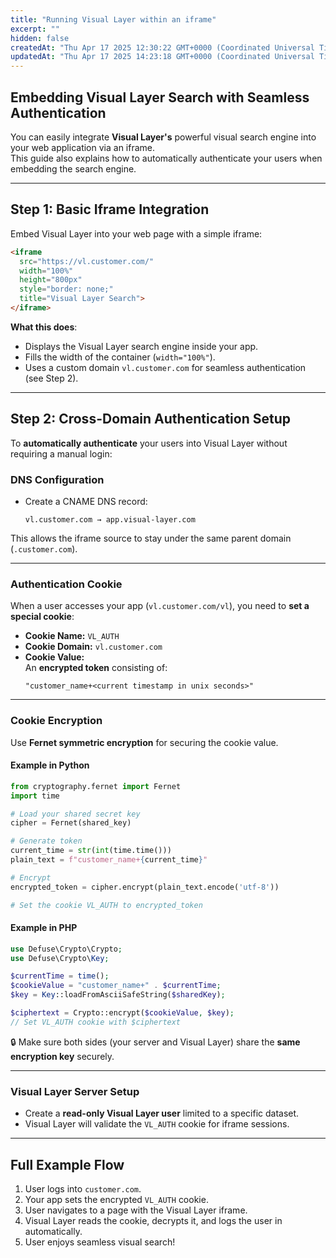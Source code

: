 ```yaml
---
title: "Running Visual Layer within an iframe"
excerpt: ""
hidden: false
createdAt: "Thu Apr 17 2025 12:30:22 GMT+0000 (Coordinated Universal Time)"
updatedAt: "Thu Apr 17 2025 14:23:18 GMT+0000 (Coordinated Universal Time)"
---
```


## Embedding Visual Layer Search with Seamless Authentication

You can easily integrate **Visual Layer's** powerful visual search engine into your web application via an iframe.  
This guide also explains how to automatically authenticate your users when embedding the search engine.

---

## Step 1: Basic Iframe Integration

Embed Visual Layer into your web page with a simple iframe:

```html
<iframe
  src="https://vl.customer.com/"
  width="100%"
  height="800px"
  style="border: none;"
  title="Visual Layer Search">
</iframe>
```

 **What this does**:

- Displays the Visual Layer search engine inside your app.
- Fills the width of the container (`width="100%"`).
- Uses a custom domain `vl.customer.com` for seamless authentication (see Step 2).

---

## Step 2: Cross-Domain Authentication Setup

To **automatically authenticate** your users into Visual Layer without requiring a manual login:

### DNS Configuration

- Create a CNAME DNS record:
  ```
  vl.customer.com → app.visual-layer.com
  ```

This allows the iframe source to stay under the same parent domain (`.customer.com`).

---

### Authentication Cookie

When a user accesses your app (`vl.customer.com/vl`), you need to **set a special cookie**:

- **Cookie Name:** `VL_AUTH`
- **Cookie Domain:** `vl.customer.com`
- **Cookie Value:**  
  An **encrypted token** consisting of:  
  ```
  "customer_name+<current timestamp in unix seconds>"
  ```

---

### Cookie Encryption

Use **Fernet symmetric encryption** for securing the cookie value.

#### Example in Python

```python
from cryptography.fernet import Fernet
import time

# Load your shared secret key
cipher = Fernet(shared_key)

# Generate token
current_time = str(int(time.time()))
plain_text = f"customer_name+{current_time}"

# Encrypt
encrypted_token = cipher.encrypt(plain_text.encode('utf-8'))

# Set the cookie VL_AUTH to encrypted_token
```

#### Example in PHP

```php
use Defuse\Crypto\Crypto;
use Defuse\Crypto\Key;

$currentTime = time();
$cookieValue = "customer_name+" . $currentTime;
$key = Key::loadFromAsciiSafeString($sharedKey);

$ciphertext = Crypto::encrypt($cookieValue, $key);
// Set VL_AUTH cookie with $ciphertext
```

🔒 Make sure both sides (your server and Visual Layer) share the **same encryption key** securely.

---

### Visual Layer Server Setup

- Create a **read-only Visual Layer user** limited to a specific dataset.
- Visual Layer will validate the `VL_AUTH` cookie for iframe sessions.

---

## Full Example Flow

1. User logs into `customer.com`.
2. Your app sets the encrypted `VL_AUTH` cookie.
3. User navigates to a page with the Visual Layer iframe.
4. Visual Layer reads the cookie, decrypts it, and logs the user in automatically.
5. User enjoys seamless visual search!
